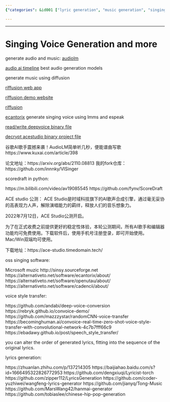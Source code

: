 ```yaml
---
{"categories": &id001 ["lyric generation", "music generation", "singing", "voice changer"], "category": "AI-Generated Singing Voices", "date": "2022-05-05 02:28:59", "description": "AI tools like AudioLM, Riffusion, Deepvoice, Acestudio, and LMMS are revolutionizing audio and music generation by creating realistic audio, music, and singing voices. ACE Studio recently entered its public test phase on July 12th, offering a high-quality AI-generated singing voice platform.", "tags": *id001, "title": "Singing Voice Generation and more"}

---
```


------

# Singing Voice Generation and more

generate audio and music: [audiolm](https://github.com/lucidrains/audiolm-pytorch)

[audio ai timeline](https://github.com/archinetai/audio-ai-timeline) best audio generation models

generate music using diffusion

[riffusion web app](https://github.com/hmartiro/riffusion-app)

[riffusion demo website](http://riffusion.com/)

[riffusion](https://github.com/hmartiro/riffusion-inference)

[ecantorix](https://github.com/divVerent/ecantorix) generate singing voice using lmms and espeak

[read/write deepvoice binary file](https://github.com/oxygen-dioxide/dvfile)

[decrypt acestudio binary project file](https://github.com/SoulMelody/acep_decrypt)

谷歌AI歌手震撼来袭！AudioLM简单听几秒，便能谱曲写歌 https://www.kuxai.com/article/398

论文地址：https://arxiv.org/abs/2110.08813
我的fork仓库：https://github.com/innnky/VISinger

scoredraft in python:

https://m.bilibili.com/video/av19085545
https://github.com/fynv/ScoreDraft

ACE studio 公测：
ACE Studio是时域科技旗下的AI歌声合成引擎，通过毫无妥协的高表现力人声，解除演唱能力的羁绊，释放人们的音乐想象力。

2022年7月12日，ACE Studio公测开启。

为了在正式收费之前提供更好的稳定性体验，本轮公测期间，所有AI歌手和编辑器功能均可免费使用。下载软件后，使用手机号注册登录，即可开始使用。Mac/Win双端均可使用。

下载地址：https://ace-studio.timedomain.tech/

oss singing software:

Microsoft muzic
http://sinsy.sourceforge.net
https://alternativeto.net/software/ecantorix/about/
https://alternativeto.net/software/openutau/about/
https://alternativeto.net/software/cadencii/about/

voice style transfer:

https://github.com/andabi/deep-voice-conversion
https://rebryk.github.io/convoice-demo/
https://github.com/mazzzystar/randomCNN-voice-transfer
https://becominghuman.ai/convoice-real-time-zero-shot-voice-style-transfer-with-convolutional-network-4c7b7fff66c9
https://ebadawy.github.io/post/speech_style_transfer/

 you can alter the order of generated lyrics, fitting into the sequence of the original lyrics.

lyrics generation:

https://zhuanlan.zhihu.com/p/137214305
https://baijiahao.baidu.com/s?id=1666495322826772953
https://github.com/dengxiuqi/Lyricist-torch
https://github.com/zipper112/LyricsGeneration
https://github.com/coder-yuzhiwei/wangfeng-lyrics-generator
https://github.com/jianyq/Tong-Music
https://github.com/MarsWang42/hanmai-generator
https://github.com/tobiaslee/chinese-hip-pop-generation


